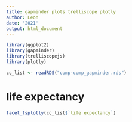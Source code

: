```yaml
---
title: gapminder plots trelliscope plotly
author: Leon
date: '2021'
output: html_document
---
```


```r
library(ggplot2)
library(gapminder)
library(trelliscopejs)
library(plotly)

cc_list <- readRDS("comp-comp_gapminder.rds")
```

# life expectancy

```r
facet_tsplotly(cc_list$`life expectancy`)
```
